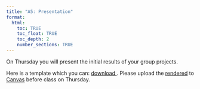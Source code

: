 ```yaml
---
title: "A5: Presentation"
format:
  html:
    toc: TRUE
    toc_float: TRUE
    toc_depth: 2
    number_sections: TRUE
---
```


On Thursday you will present the initial results of your group projects.

Here is a template which you can: <a href="pols1600_presentation_template.qmd" download > download </a>. Please upload the [rendered](https://pols1600.paultesta.org/assignments/pols1600_presentation_template) to [Canvas](https://canvas.brown.edu/courses/1094972/assignments) before class on Thursday.

